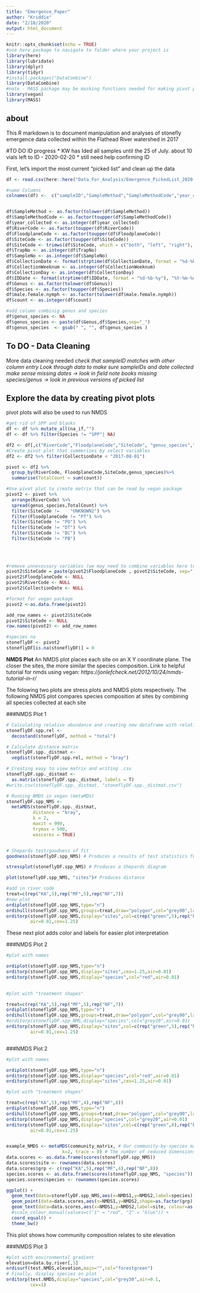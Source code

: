 ```yaml
---
title: "Emergence_Paper"
author: "Kriddie"
date: "2/18/2020"
output: html_document
---
```


```r
knitr::opts_chunk$set(echo = TRUE)
#use here package to navigate to folder where your project is
library(here)
library(lubridate)
library(dplyr)
library(tidyr)
#install.packages("DataCombine")
library(DataCombine)
#note - MASS package may be masking functions needed for making pivot plots used by tidyr and dplyr
library(vegan)
library(MASS)

```

## about
This R markdown is to document manipulation and analyses of stonefly emergence data collected within the Flathead River watershed in 2017

#TO DO ID progress
* KW has Ided all samples until the 25 of July. about 10 vials left to ID - 2020-02-20
* still need help confirming ID


First, let's import the most current "picked list" and clean up the data

```r

df <- read.csv(here::here("Data_For_Analysis/Emergence_PickedList_2020-04-23.csv"))

#name Columns
colnames(df) <-  c("sampleID","SampleMethod","SampleMethodCode","year_collected","RiverCode","FloodplaneCode","SiteCode","TrapNo","SampleNo","CollectionDate","CollectionWeeknum","CollectionDay","Person.ID","IDDate","Person.IDConfirm","VialCount","Genus","Species","male.female.nymph","count")


df$SampleMethod <- as.factor(tolower(df$SampleMethod))
df$SampleMethodCode <- as.factor(toupper(df$SampleMethodCode))
df$year_collected <- as.integer(df$year_collected)
df$RiverCode <- as.factor(toupper(df$RiverCode))
df$FloodplaneCode <- as.factor(toupper(df$FloodplaneCode))
df$SiteCode <- as.factor(toupper(df$SiteCode))
df$SiteCode <- trimws(df$SiteCode, which = c("both", "left", "right"), whitespace = "[ \t\r\n]")
df$TrapNo <- as.integer(df$TrapNo)
df$SampleNo <- as.integer(df$SampleNo)
df$CollectionDate <- format(strptime(df$CollectionDate, format = "%d-%b-%y"), "%Y-%m-%d")
df$CollectionWeeknum <- as.integer(df$CollectionWeeknum)
df$CollectionDay <- as.integer(df$CollectionDay)
df$IDDate <- format(strptime(df$IDDate, format = "%d-%b-%y"), "%Y-%m-%d")
df$Genus <- as.factor(tolower(df$Genus))
df$Species <- as.factor(toupper(df$Species))
df$male.female.nymph <- as.factor(tolower(df$male.female.nymph))
df$count <- as.integer(df$count)

#add column combinig genus and species
df$genus_species <- NA
df$genus_species <- paste(df$Genus,df$Species,sep="_")
df$genus_species  <- gsub(" ", "", df$genus_species )


```
## To DO - Data Cleaning
More data cleaning needed
*check that sampleID matches with other column entry*
*Look through data to make sure sampleIDs and date collected make sense*
*missing dates -> look in field note books*
*missing species/genus -> look in previous versions of picked list*

## Explore the data by creating pivot plots ##

pivot plots will also be used to run NMDS


```r

#get rid of SPP and blanks 
df <- df %>% mutate_all(na_if,"")
df <- df %>% filter(Species != "SPP"| NA)

df2 <- df[,c("RiverCode","FloodplaneCode","SiteCode", "genus_species","count","CollectionDate")]
#Create pivot plot that summerizes by select variables
df2 <- df2 %>% filter(CollectionDate < "2017-08-01")

pivot <- df2 %>%
  group_by(RiverCode, FloodplaneCode,SiteCode,genus_species)%>%        #select wich variable you want to 
  summarise(TotalCount = sum(count))                                    #select how you want to summerize

#Use pivot plot to create matrix that can be read by vegan package
pivot2 <- pivot %>%
  arrange(RiverCode) %>%
  spread(genus_species,TotalCount) %>%
  filter(SiteCode != 	"UNKNOWN2") %>%
  filter(FloodplaneCode != "PT") %>%
  filter(SiteCode != "PO") %>%
  filter(SiteCode != "DT") %>%
  filter(SiteCode != "BC") %>%
  filter(SiteCode != "PB")
  
  
  

#remove unnecessary variables (we may need to combine variables here to make a more descriptive column - ie weeknum.by.site)
pivot2$SiteCode = paste(pivot2$FloodplaneCode , pivot2$SiteCode, sep="_")
pivot2$FloodplaneCode <- NULL
pivot2$RiverCode <- NULL
pivot2$CollectionDate <- NULL

#format for vegan package
pivot2 <-as.data.frame(pivot2)

add_row_names <- pivot2$SiteCode
pivot2$SiteCode <- NULL
row.names(pivot2) <- add_row_names

#species na
stoneflyDF <- pivot2
stoneflyDF[is.na(stoneflyDF)] = 0


```




**NMDS Plot**
An NMDS plot places each site on an X Y coordinate plane. The closer the sites, the more similar the species composition.
Link to helpful tutorial for nmds using vegan:
*https://jonlefcheck.net/2012/10/24/nmds-tutorial-in-r/*


The folowing two plots are stress plots and NMDS plots respectively. The following NMDS plot compares species composition at sites by combining all species collected at each site

###NMDS Plot 1
```r


# Calculating relative abundance and creating new dataframe with relative abundance data
stoneflyDF.spp.rel <-         
  decostand(stoneflyDF, method = "total")

# Calculate distance matrix
stoneflyDF.spp._distmat <- 
  vegdist(stoneflyDF.spp.rel, method = "bray")

# Creating easy to view matrix and writing .csv
stoneflyDF.spp._distmat <- 
  as.matrix(stoneflyDF.spp._distmat, labels = T)
#write.csv(stoneflyDF.spp._distmat, "stoneflyDF.spp._distmat.csv")

# Running NMDS in vegan (metaMDS)
stoneflyDF.spp_NMS <-
  metaMDS(stoneflyDF.spp._distmat,
          distance = "bray",
          k = 2,
          maxit = 999, 
          trymax = 500,
          wascores = TRUE)


# Shepards test/goodness of fit
goodness(stoneflyDF.spp_NMS) # Produces a results of test statistics for goodness of fit for each point

stressplot(stoneflyDF.spp_NMS) # Produces a Shepards diagram

plot(stoneflyDF.spp_NMS, "sites")# Produces distance 

#add in river code
treat=c(rep("KA",5),rep("MF",5),rep("NF",7))
#new plot
ordiplot(stoneflyDF.spp_NMS,type="n")
ordihull(stoneflyDF.spp_NMS,groups=treat,draw="polygon",col="grey90",label=F)
orditorp(stoneflyDF.spp_NMS,display="sites",col=c(rep("green",5),rep("blue",5),rep("red",7)),
         air=0.01,cex=1.25)

```


These next plot adds color and labels for easier plot interpretation

###NMDS Plot 2
```r
#plot with names

ordiplot(stoneflyDF.spp_NMS,type="n")
orditorp(stoneflyDF.spp_NMS,display="sites",cex=1.25,air=0.01)
orditorp(stoneflyDF.spp_NMS,display="species",col="red",air=0.01)
 

#plot with "treatment shapes"

treat=c(rep("KA",5),rep("MF",5),rep("NF",7))
ordiplot(stoneflyDF.spp_NMS,type="n")
ordihull(stoneflyDF.spp_NMS,groups=treat,draw="polygon",col="grey90",label=F)
#orditorp(stoneflyDF.spp_NMS,display="species",col="grey20",air=0.01)
orditorp(stoneflyDF.spp_NMS,display="sites",col=c(rep("green",5),rep("blue",5),rep("red",7)),
         air=0.01,cex=1.25)



```
###NMDS Plot 2
```r
#plot with names

ordiplot(stoneflyDF.spp_NMS,type="n")
orditorp(stoneflyDF.spp_NMS,display="species",col="red",air=0.01)
orditorp(stoneflyDF.spp_NMS,display="sites",cex=1.25,air=0.01)

#plot with "treatment shapes"

treat=c(rep("KA",5),rep("MF",4),rep("NF",8))
ordiplot(stoneflyDF.spp_NMS,type="n")
ordihull(stoneflyDF.spp_NMS,groups=treat,draw="polygon",col="grey90",label=F)
orditorp(stoneflyDF.spp_NMS,display="species",col="grey20",air=0.01)
orditorp(stoneflyDF.spp_NMS,display="sites",col=c(rep("green",8),rep("blue",5),rep("red",7)),
         air=0.01,cex=1.25)


example_NMDS <- metaMDS(community_matrix, # Our community-by-species matrix
                     k=2, trace = 0) # The number of reduced dimensions
data.scores <- as.data.frame(scores(stoneflyDF.spp_NMS))
data.scores$site <- rownames(data.scores)
data.scores$grp <- c(rep("KA",5),rep("MF",4),rep("NF",8))
species.scores <- as.data.frame(scores(stoneflyDF.spp_NMS, "species"))
species.scores$species <- rownames(species.scores)

ggplot() + 
  geom_text(data=stoneflyDF.spp_NMS,aes(x=NMDS1,y=NMDS2,label=species), alpha=1) +  # add the species labels
  geom_point(data=data.scores,aes(x=NMDS1,y=NMDS2,shape=as.factor(grp), colour=as.factor(site))) + # add the point markers
  geom_text(data=data.scores,aes(x=NMDS1,y=NMDS2,label=site, colour=as.factor(site)), vjust=0) +  # add the site labels
  #scale_colour_manual(values=c("1" = "red", "2" = "blue")) +
  coord_equal() +
  theme_bw()

```
This plot shows how community composition relates to site elevation

###NMDS Plot 3
```r
#plot with environmental gradient
elevation=data.by.river[,3]
ordisurf(test.NMDS,elevation,main="",col="forestgreen")
# Finally, display species on plot
orditorp(test.NMDS,display="species",col="grey30",air=0.1,
         cex=1)
```